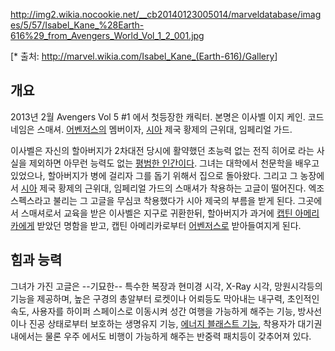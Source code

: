 http://img2.wikia.nocookie.net/__cb20140123005014/marveldatabase/images/5/57/Isabel_Kane_%28Earth-616%29_from_Avengers_World_Vol_1_2_001.jpg

[* 출처: http://marvel.wikia.com/Isabel_Kane_(Earth-616)/Gallery]

== 개요 ==
2013년 2월 Avengers Vol 5 #1 에서 첫등장한 캐릭터. 본명은 이사벨 이지 케인. 코드네임은 스매셔. [[어벤저스]]의 멤버이자, [[시아]] 제국 황제의 근위대, 임페리얼 가드.

이사벨은 자신의 할아버지가 2차대전 당시에 활약했던 초능력 없는 전직 히어로 라는 사실을 제외하면 아무런 능력도 없는 [[인간(마블 코믹스)|평범한 인간]]이다. 그녀는 대학에서 천문학을 배우고 있었으나, 할아버지가 병에 걸리자 그를 돕기 위해서 집으로 돌아왔다. 그리고 그 농장에서 [[시아]] 제국 황제의 근위대, 임페리얼 가드의 스매셔가 착용하는 고글이 떨어진다. 엑조스펙스라고 불리는 그 고글을 무심코 착용했다가 시아 제국의 부름을 받게 된다. 그곳에서 스매셔로서 교육을 받은 이사벨은 지구로 귀환한뒤, 할아버지가 과거에 [[캡틴 아메리카]]에게 받았던 명함을 받고, 캡틴 아메리카로부터 [[어벤저스]]로 받아들여지게 된다.

== 힘과 능력 ==

그녀가 가진 고글은 --기묘한-- 특수한 복장과 현미경 시각, X-Ray 시각, 망원시각등의 기능을 제공하며, 높은 구경의 총알부터 로켓이나 어뢰등도 막아내는 내구력, 초인적인 속도, 사용자를 하이퍼 스페이스로 이동시켜 성간 여행을 가능하게 해주는 기능, 방사선이나 진공 상태로부터 보호하는 생명유지 기능, [[에너지 조작|에너지 블래스트 기능]], 착용자가 대기권 내에서는 물론 우주 에서도 비행이 가능하게 해주는 반중력 패치등이 갖추어져 있다.
